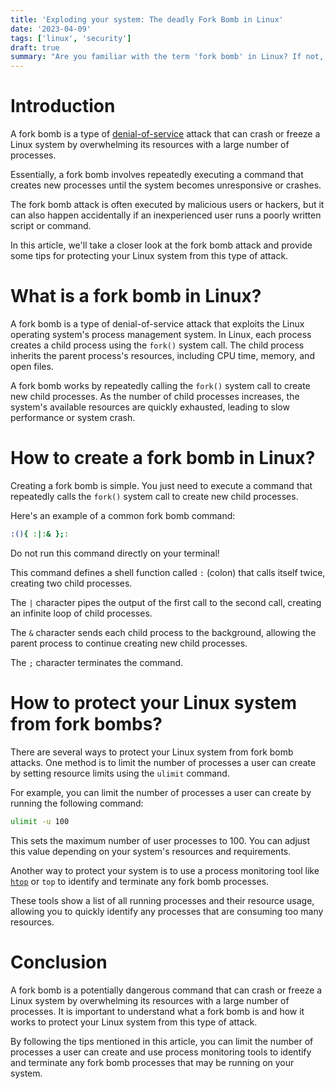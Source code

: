 ```yaml
---
title: 'Exploding your system: The deadly Fork Bomb in Linux'
date: '2023-04-09'
tags: ['linux', 'security']
draft: true
summary: "Are you familiar with the term 'fork bomb' in Linux? If not, it is a potentially dangerous command that can severely impact system performance and stability. In this article, we will explore what a fork bomb is, how it works, and how to protect your Linux system from its harmful effects."
---
```


# Introduction

A fork bomb is a type of [denial-of-service](/blog/denial-of-service-attacks-what-they-are-and-how-to-protect-against-them/) attack that can crash or freeze a Linux system by overwhelming its resources with a large number of processes.

Essentially, a fork bomb involves repeatedly executing a command that creates new processes until the system becomes unresponsive or crashes.

The fork bomb attack is often executed by malicious users or hackers, but it can also happen accidentally if an inexperienced user runs a poorly written script or command.

In this article, we'll take a closer look at the fork bomb attack and provide some tips for protecting your Linux system from this type of attack.

# What is a fork bomb in Linux?

A fork bomb is a type of denial-of-service attack that exploits the Linux operating system's process management system. In Linux, each process creates a child process using the `fork()` system call. The child process inherits the parent process's resources, including CPU time, memory, and open files.

A fork bomb works by repeatedly calling the `fork()` system call to create new child processes. As the number of child processes increases, the system's available resources are quickly exhausted, leading to slow performance or system crash.

# How to create a fork bomb in Linux?

Creating a fork bomb is simple. You just need to execute a command that repeatedly calls the `fork()` system call to create new child processes.

Here's an example of a common fork bomb command:

```bash
:(){ :|:& };:
```

<Callout type="warning" title="Warning!">
  Do not run this command directly on your terminal!
</Callout>

This command defines a shell function called `:` (colon) that calls itself twice, creating two child processes.

The `|` character pipes the output of the first call to the second call, creating an infinite loop of child processes.

The `&` character sends each child process to the background, allowing the parent process to continue creating new child processes.

The `;` character terminates the command.

# How to protect your Linux system from fork bombs?

There are several ways to protect your Linux system from fork bomb attacks. One method is to limit the number of processes a user can create by setting resource limits using the `ulimit` command.

For example, you can limit the number of processes a user can create by running the following command:

```bash
ulimit -u 100
```

This sets the maximum number of user processes to 100. You can adjust this value depending on your system's resources and requirements.

Another way to protect your system is to use a process monitoring tool like [`htop`](/blog/mastering-process-monitoring-and-management-with-htop-command-in-linux/) or `top` to identify and terminate any fork bomb processes.

These tools show a list of all running processes and their resource usage, allowing you to quickly identify any processes that are consuming too many resources.

# Conclusion

A fork bomb is a potentially dangerous command that can crash or freeze a Linux system by overwhelming its resources with a large number of processes. It is important to understand what a fork bomb is and how it works to protect your Linux system from this type of attack.

By following the tips mentioned in this article, you can limit the number of processes a user can create and use process monitoring tools to identify and terminate any fork bomb processes that may be running on your system.
